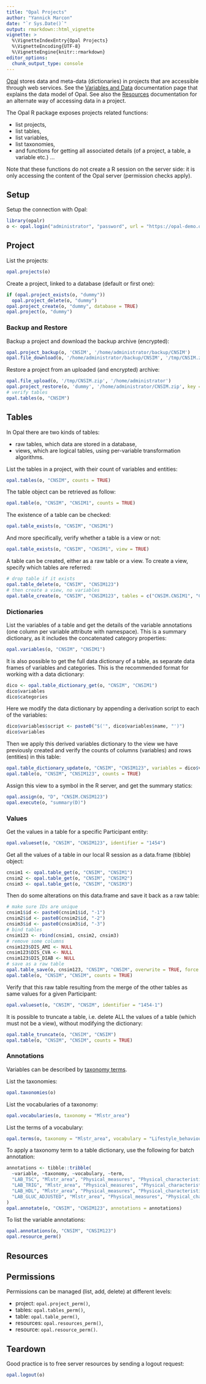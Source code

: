 ```yaml
---
title: "Opal Projects"
author: "Yannick Marcon"
date: "`r Sys.Date()`"
output: rmarkdown::html_vignette
vignette: >
  %\VignetteIndexEntry{Opal Projects}
  %\VignetteEncoding{UTF-8}
  %\VignetteEngine{knitr::rmarkdown}
editor_options: 
  chunk_output_type: console
---
```


[Opal](https://www.obiba.org/pages/products/opal/) stores data and meta-data (dictionaries) in projects that are accessible through web services. See the [Variables and Data](http://opaldoc.obiba.org/en/latest/variables-data.html) documentation page that explains the data model of Opal. See also the [Resources](https://opaldoc.obiba.org/en/latest/resources.html) documentation for an alternate way of accessing data in a project.

The Opal R package exposes projects related functions:

* list projects,
* list tables,
* list variables,
* list taxonomies,
* and functions for getting all associated details (of a project, a table, a variable etc.) ...

Note that these functions do not create a R session on the server side: it is only accessing the content of the Opal server (permission checks apply).

## Setup

Setup the connection with Opal:

```r
library(opalr)
o <- opal.login("administrator", "password", url = "https://opal-demo.obiba.org")
```

## Project

List the projects:

```r
opal.projects(o)
```

Create a project, linked to a database (default or first one):

```r
if (opal.project_exists(o, "dummy"))
  opal.project_delete(o, "dummy")  
opal.project_create(o, "dummy", database = TRUE)
opal.project(o, "dummy")
```

### Backup and Restore

Backup a project and download the backup archive (encrypted): 

```r
opal.project_backup(o, 'CNSIM', '/home/administrator/backup/CNSIM')
opal.file_download(o, '/home/administrator/backup/CNSIM', '/tmp/CNSIM.zip', key = "12345abcdef")
```

Restore a project from an uploaded (and encrypted) archive:

```r
opal.file_upload(o, '/tmp/CNSIM.zip', '/home/administrator')
opal.project_restore(o, 'dummy', '/home/administrator/CNSIM.zip', key = "12345abcdef")
# verify tables
opal.tables(o, "CNSIM")
```

## Tables

In Opal there are two kinds of tables:

* raw tables, which data are stored in a database,
* views, which are logical tables, using per-variable transformation algorithms.

List the tables in a project, with their count of variables and entities:

```r
opal.tables(o, "CNSIM", counts = TRUE)
```

The table object can be retrieved as follow:

```r
opal.table(o, "CNSIM", "CNSIM1", counts = TRUE)
```

The existence of a table can be checked:

```r
opal.table_exists(o, "CNSIM", "CNSIM1")
```

And more specifically, verify whether a table is a view or not:

```r
opal.table_exists(o, "CNSIM", "CNSIM1", view = TRUE)
```

A table can be created, either as a raw table or a view. To create a view, specify which tables are referred:

```r
# drop table if it exists
opal.table_delete(o, "CNSIM", "CNSIM123")
# then create a view, no variables
opal.table_create(o, "CNSIM", "CNSIM123", tables = c("CNSIM.CNSIM1", "CNSIM.CNSIM2", "CNSIM.CNSIM3"))
```

### Dictionaries

List the variables of a table and get the details of the variable annotations (one column per variable attribute with namespace). This is a summary dictionary, as it includes the concatenated category properties:

```r
opal.variables(o, "CNSIM", "CNSIM1")
```

It is also possible to get the full data dictionary of a table, as separate data frames of variables and categories. This is the recommended format for working with a data dictionary:

```r
dico <- opal.table_dictionary_get(o, "CNSIM", "CNSIM1")
dico$variables
dico$categories
```

Here we modify the data dictionary by appending a derivation script to each of the variables:

```r
dico$variables$script <- paste0("$('", dico$variables$name, "')")
dico$variables
```

Then we apply this derived variables dictionary to the view we have previously created and verify the counts of columns (variables) and rows (entities) in this table:

```r
opal.table_dictionary_update(o, "CNSIM", "CNSIM123", variables = dico$variables, categories = dico$categories)
opal.table(o, "CNSIM", "CNSIM123", counts = TRUE)
```

Assign this view to a symbol in the R server, and get the summary statics:

```r
opal.assign(o, "D", "CNSIM.CNSIM123")
opal.execute(o, "summary(D)")
```

### Values

Get the values in a table for a specific Participant entity:

```r
opal.valueset(o, "CNSIM", "CNSIM123", identifier = "1454")
```

Get all the values of a table in our local R session as a data.frame (tibble) object:

```r
cnsim1 <- opal.table_get(o, "CNSIM", "CNSIM1")
cnsim2 <- opal.table_get(o, "CNSIM", "CNSIM2")
cnsim3 <- opal.table_get(o, "CNSIM", "CNSIM3")
```

Then do some alterations on this data.frame and save it back as a raw table:

```r
# make sure IDs are unique
cnsim1$id <- paste0(cnsim1$id, "-1")
cnsim2$id <- paste0(cnsim2$id, "-2")
cnsim3$id <- paste0(cnsim3$id, "-3")
# bind tables
cnsim123 <- rbind(cnsim1, cnsim2, cnsim3)
# remove some columns
cnsim123$DIS_AMI <- NULL
cnsim123$DIS_CVA <- NULL
cnsim123$DIS_DIAB <- NULL
# save as a raw table
opal.table_save(o, cnsim123, "CNSIM", "CNSIM", overwrite = TRUE, force = TRUE)
opal.table(o, "CNSIM", "CNSIM", counts = TRUE)
```

Verify that this raw table resulting from the merge of the other tables as same values for a given Participant:

```r
opal.valueset(o, "CNSIM", "CNSIM", identifier = "1454-1")
```

It is possible to truncate a table, i.e. delete ALL the values of a table (which must not be a view), without modifying the dictionary:

```r
opal.table_truncate(o, "CNSIM", "CNSIM")
opal.table(o, "CNSIM", "CNSIM", counts = TRUE)
```

### Annotations

Variables can be described by [taxonomy terms](https://opaldoc.obiba.org/en/latest/web-user-guide/administration/taxonomies.html).

List the taxonomies:

```r
opal.taxonomies(o)
```

List the vocabularies of a taxonomy:

```r
opal.vocabularies(o, taxonomy = "Mlstr_area")
```

List the terms of a vocabulary:

```r
opal.terms(o, taxonomy = "Mlstr_area", vocabulary = "Lifestyle_behaviours")
```

To apply a taxonomy term to a table dictionary, use the following for batch annotation:

```r
annotations <- tibble::tribble(
  ~variable, ~taxonomy, ~vocabulary, ~term,
  "LAB_TSC", "Mlstr_area", "Physical_measures", "Physical_characteristics",
  "LAB_TRIG", "Mlstr_area", "Physical_measures", "Physical_characteristics",
  "LAB_HDL", "Mlstr_area", "Physical_measures", "Physical_characteristics",
  "LAB_GLUC_ADJUSTED", "Mlstr_area", "Physical_measures", "Physical_characteristics"
)
opal.annotate(o, "CNSIM", "CNSIM123", annotations = annotations)
```

To list the variable annotations: 

```r
opal.annotations(o, "CNSIM", "CNSIM123")
opal.resource_perm()
```

## Resources


## Permissions

Permissions can be managed (list, add, delete) at different levels:

* project: `opal.project_perm()`,
* tables: `opal.tables_perm()`,
* table: `opal.table_perm()`,
* resources: `opal.resources_perm()`,
* resource: `opal.resource_perm()`.

## Teardown

Good practice is to free server resources by sending a logout request:

```r
opal.logout(o)
```

